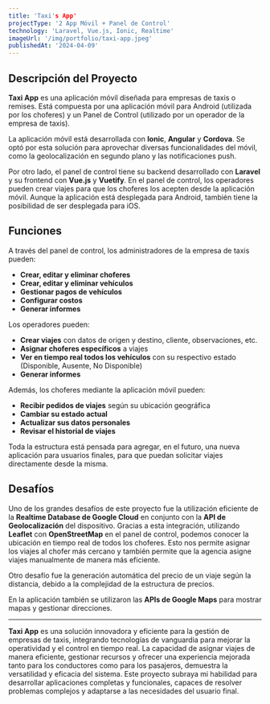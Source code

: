 ```yaml
---
title: 'Taxi's App'
projectType: '2 App Móvil + Panel de Control'
technology: 'Laravel, Vue.js, Ionic, Realtime'
imageUrl: '/img/portfolio/taxi-app.jpeg'
publishedAt: '2024-04-09'
---
```

## Descripción del Proyecto

**Taxi App** es una aplicación móvil diseñada para empresas de taxis o remises. Está compuesta por una aplicación móvil para Android (utilizada por los choferes) y un Panel de Control (utilizado por un operador de la empresa de taxis).

La aplicación móvil está desarrollada con **Ionic**, **Angular** y **Cordova**. Se optó por esta solución para aprovechar diversas funcionalidades del móvil, como la geolocalización en segundo plano y las notificaciones push.

Por otro lado, el panel de control tiene su backend desarrollado con **Laravel** y su frontend con **Vue.js** y **Vuetify**. En el panel de control, los operadores pueden crear viajes para que los choferes los acepten desde la aplicación móvil. Aunque la aplicación está desplegada para Android, también tiene la posibilidad de ser desplegada para iOS.

## Funciones

A través del panel de control, los administradores de la empresa de taxis pueden:

- **Crear, editar y eliminar choferes**
- **Crear, editar y eliminar vehículos**
- **Gestionar pagos de vehículos**
- **Configurar costos**
- **Generar informes**

Los operadores pueden:

- **Crear viajes** con datos de origen y destino, cliente, observaciones, etc.
- **Asignar choferes específicos** a viajes
- **Ver en tiempo real todos los vehículos** con su respectivo estado (Disponible, Ausente, No Disponible)
- **Generar informes**

Además, los choferes mediante la aplicación móvil pueden:

- **Recibir pedidos de viajes** según su ubicación geográfica
- **Cambiar su estado actual**
- **Actualizar sus datos personales**
- **Revisar el historial de viajes**

Toda la estructura está pensada para agregar, en el futuro, una nueva aplicación para usuarios finales, para que puedan solicitar viajes directamente desde la misma.

## Desafíos

Uno de los grandes desafíos de este proyecto fue la utilización eficiente de la **Realtime Database de Google Cloud** en conjunto con la **API de Geolocalización** del dispositivo. Gracias a esta integración, utilizando **Leaflet** con **OpenStreetMap** en el panel de control, podemos conocer la ubicación en tiempo real de todos los choferes. Esto nos permite asignar los viajes al chofer más cercano y también permite que la agencia asigne viajes manualmente de manera más eficiente.

Otro desafío fue la generación automática del precio de un viaje según la distancia, debido a la complejidad de la estructura de precios.

En la aplicación también se utilizaron las **APIs de Google Maps** para mostrar mapas y gestionar direcciones.

---

**Taxi App** es una solución innovadora y eficiente para la gestión de empresas de taxis, integrando tecnologías de vanguardia para mejorar la operatividad y el control en tiempo real. La capacidad de asignar viajes de manera eficiente, gestionar recursos y ofrecer una experiencia mejorada tanto para los conductores como para los pasajeros, demuestra la versatilidad y eficacia del sistema. Este proyecto subraya mi habilidad para desarrollar aplicaciones completas y funcionales, capaces de resolver problemas complejos y adaptarse a las necesidades del usuario final.
